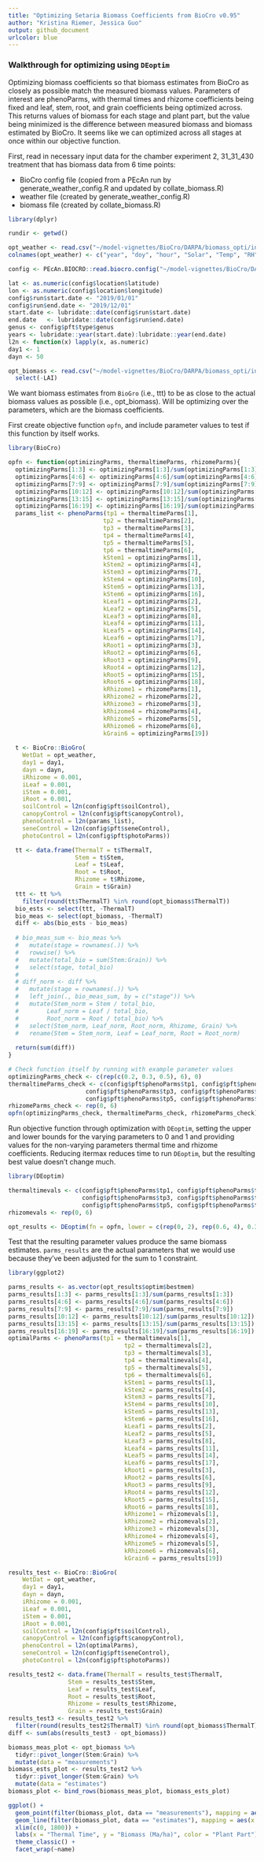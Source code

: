 ```yaml
---
title: "Optimizing Setaria Biomass Coefficients from BioCro v0.95"
author: "Kristina Riemer, Jessica Guo"
output: github_document
urlcolor: blue
---
```


### Walkthrough for optimizing using `DEoptim`

Optimizing biomass coefficients so that biomass estimates from BioCro as closely as possible match the measured biomass values. Parameters of interest are phenoParms, with thermal times and rhizome coefficients being fixed and leaf, stem, root, and grain coefficients being optimized across. This returns values of biomass for each stage and plant part, but the value being minimized is the difference between measured biomass and biomass estimated by BioCro. It seems like we can optimized across all stages at once within our objective function. 

First, read in necessary input data for the chamber experiment 2, 31_31_430 treatment that has biomass data from 6 time points: 

* BioCro config file (copied from a PEcAn run by generate_weather_config.R and updated by collate_biomass.R)
* weather file (created by generate_weather_config.R)
* biomass file (created by collate_biomass.R)

```r
library(dplyr)

rundir <- getwd()

opt_weather <- read.csv("~/model-vignettes/BioCro/DARPA/biomass_opti/inputs/ch_weather.csv")
colnames(opt_weather) <- c("year", "doy", "hour", "Solar", "Temp", "RH", "WS", "precip")

config <- PEcAn.BIOCRO::read.biocro.config("~/model-vignettes/BioCro/DARPA/biomass_opti/inputs/ch_config.xml")

lat <- as.numeric(config$location$latitude)
lon <- as.numeric(config$location$longitude)
config$run$start.date <- "2019/01/01"
config$run$end.date <- "2019/12/01"
start.date <- lubridate::date(config$run$start.date)
end.date   <- lubridate::date(config$run$end.date)
genus <- config$pft$type$genus
years <- lubridate::year(start.date):lubridate::year(end.date)
l2n <- function(x) lapply(x, as.numeric)
day1 <- 1
dayn <- 50

opt_biomass <- read.csv("~/model-vignettes/BioCro/DARPA/biomass_opti/inputs/ch_biomass.csv") %>% 
  select(-LAI)
```

We want biomass estimates from `BioGro` (i.e., ttt) to be as close to the actual biomass values as possible (i.e., opt_biomass). Will be optimizing over the parameters, which are the biomass coefficients. 

First create objective function `opfn`, and include parameter values to test if this function by itself works. 
```r
library(BioCro)

opfn <- function(optimizingParms, thermaltimeParms, rhizomeParms){ 
  optimizingParms[1:3] <- optimizingParms[1:3]/sum(optimizingParms[1:3])
  optimizingParms[4:6] <- optimizingParms[4:6]/sum(optimizingParms[4:6])
  optimizingParms[7:9] <- optimizingParms[7:9]/sum(optimizingParms[7:9])
  optimizingParms[10:12] <- optimizingParms[10:12]/sum(optimizingParms[10:12])
  optimizingParms[13:15] <- optimizingParms[13:15]/sum(optimizingParms[13:15])
  optimizingParms[16:19] <- optimizingParms[16:19]/sum(optimizingParms[16:19])
  params_list <- phenoParms(tp1 = thermaltimeParms[1], 
                           tp2 = thermaltimeParms[2], 
                           tp3 = thermaltimeParms[3], 
                           tp4 = thermaltimeParms[4], 
                           tp5 = thermaltimeParms[5], 
                           tp6 = thermaltimeParms[6], 
                           kStem1 = optimizingParms[1], 
                           kStem2 = optimizingParms[4], 
                           kStem3 = optimizingParms[7], 
                           kStem4 = optimizingParms[10], 
                           kStem5 = optimizingParms[13], 
                           kStem6 = optimizingParms[16], 
                           kLeaf1 = optimizingParms[2], 
                           kLeaf2 = optimizingParms[5], 
                           kLeaf3 = optimizingParms[8], 
                           kLeaf4 = optimizingParms[11], 
                           kLeaf5 = optimizingParms[14], 
                           kLeaf6 = optimizingParms[17], 
                           kRoot1 = optimizingParms[3], 
                           kRoot2 = optimizingParms[6], 
                           kRoot3 = optimizingParms[9], 
                           kRoot4 = optimizingParms[12], 
                           kRoot5 = optimizingParms[15], 
                           kRoot6 = optimizingParms[18], 
                           kRhizome1 = rhizomeParms[1], 
                           kRhizome2 = rhizomeParms[2], 
                           kRhizome3 = rhizomeParms[3], 
                           kRhizome4 = rhizomeParms[4], 
                           kRhizome5 = rhizomeParms[5], 
                           kRhizome6 = rhizomeParms[6], 
                           kGrain6 = optimizingParms[19])
  
  t <- BioCro::BioGro(
    WetDat = opt_weather,
    day1 = day1,
    dayn = dayn,
    iRhizome = 0.001, 
    iLeaf = 0.001, 
    iStem = 0.001, 
    iRoot = 0.001, 
    soilControl = l2n(config$pft$soilControl),
    canopyControl = l2n(config$pft$canopyControl),
    phenoControl = l2n(params_list),
    seneControl = l2n(config$pft$seneControl),
    photoControl = l2n(config$pft$photoParms))

  tt <- data.frame(ThermalT = t$ThermalT, 
                   Stem = t$Stem,
                   Leaf = t$Leaf,
                   Root = t$Root,
                   Rhizome = t$Rhizome,
                   Grain = t$Grain)
  ttt <- tt %>% 
    filter(round(tt$ThermalT) %in% round(opt_biomass$ThermalT))
  bio_ests <- select(ttt, -ThermalT)
  bio_meas <- select(opt_biomass, -ThermalT)
  diff <- abs(bio_ests - bio_meas)
  
  # bio_meas_sum <- bio_meas %>% 
  #   mutate(stage = rownames(.)) %>% 
  #   rowwise() %>% 
  #   mutate(total_bio = sum(Stem:Grain)) %>% 
  #   select(stage, total_bio)
  # 
  # diff_norm <- diff %>% 
  #   mutate(stage = rownames(.)) %>% 
  #   left_join(., bio_meas_sum, by = c("stage")) %>% 
  #   mutate(Stem_norm = Stem / total_bio, 
  #        Leaf_norm = Leaf / total_bio, 
  #        Root_norm = Root / total_bio) %>% 
  #   select(Stem_norm, Leaf_norm, Root_norm, Rhizome, Grain) %>% 
  #   rename(Stem = Stem_norm, Leaf = Leaf_norm, Root = Root_norm)
  
  return(sum(diff))
}

# Check function itself by running with example parameter values
optimizingParms_check <- c(rep(c(0.2, 0.3, 0.5), 6), 0)
thermaltimeParms_check <- c(config$pft$phenoParms$tp1, config$pft$phenoParms$tp2,
                      config$pft$phenoParms$tp3, config$pft$phenoParms$tp4,
                      config$pft$phenoParms$tp5, config$pft$phenoParms$tp6)
rhizomeParms_check <- rep(0, 6)
opfn(optimizingParms_check, thermaltimeParms_check, rhizomeParms_check)
```

Run objective function through optimization with `DEoptim`, setting the upper and lower bounds for the varying parameters to 0 and 1 and providing values for the non-varying parameters thermal time and rhizome coefficients. Reducing itermax reduces time to run `DEoptim`, but the resulting best value doesn't change much. 
```r
library(DEoptim)

thermaltimevals <- c(config$pft$phenoParms$tp1, config$pft$phenoParms$tp2, 
                     config$pft$phenoParms$tp3, config$pft$phenoParms$tp4, 
                     config$pft$phenoParms$tp5, config$pft$phenoParms$tp6)
rhizomevals <- rep(0, 6)

opt_results <- DEoptim(fn = opfn, lower = c(rep(0, 2), rep(0.6, 4), 0.3, 0.1, rep(0, 11)), upper = c(rep(1, 8), rep(0.1, 4), rep(1, 7)), thermaltimeParms = thermaltimevals, rhizomeParms = rhizomevals, control = DEoptim.control(itermax = 20))
```

Test that the resulting parameter values produce the same biomass estimates. `parms_results` are the actual parameters that we would use because they've been adjusted for the sum to 1 constraint. 
```r
library(ggplot2)

parms_results <- as.vector(opt_results$optim$bestmem)
parms_results[1:3] <- parms_results[1:3]/sum(parms_results[1:3])
parms_results[4:6] <- parms_results[4:6]/sum(parms_results[4:6])
parms_results[7:9] <- parms_results[7:9]/sum(parms_results[7:9])
parms_results[10:12] <- parms_results[10:12]/sum(parms_results[10:12])
parms_results[13:15] <- parms_results[13:15]/sum(parms_results[13:15])
parms_results[16:19] <- parms_results[16:19]/sum(parms_results[16:19])
optimalParms <- phenoParms(tp1 = thermaltimevals[1], 
                                 tp2 = thermaltimevals[2], 
                                 tp3 = thermaltimevals[3], 
                                 tp4 = thermaltimevals[4], 
                                 tp5 = thermaltimevals[5], 
                                 tp6 = thermaltimevals[6], 
                                 kStem1 = parms_results[1], 
                                 kStem2 = parms_results[4], 
                                 kStem3 = parms_results[7], 
                                 kStem4 = parms_results[10], 
                                 kStem5 = parms_results[13], 
                                 kStem6 = parms_results[16], 
                                 kLeaf1 = parms_results[2], 
                                 kLeaf2 = parms_results[5], 
                                 kLeaf3 = parms_results[8], 
                                 kLeaf4 = parms_results[11], 
                                 kLeaf5 = parms_results[14], 
                                 kLeaf6 = parms_results[17], 
                                 kRoot1 = parms_results[3], 
                                 kRoot2 = parms_results[6], 
                                 kRoot3 = parms_results[9], 
                                 kRoot4 = parms_results[12], 
                                 kRoot5 = parms_results[15], 
                                 kRoot6 = parms_results[18], 
                                 kRhizome1 = rhizomevals[1], 
                                 kRhizome2 = rhizomevals[2], 
                                 kRhizome3 = rhizomevals[3], 
                                 kRhizome4 = rhizomevals[4], 
                                 kRhizome5 = rhizomevals[5], 
                                 kRhizome6 = rhizomevals[6], 
                                 kGrain6 = parms_results[19])

results_test <- BioCro::BioGro(
    WetDat = opt_weather,
    day1 = day1,
    dayn = dayn,
    iRhizome = 0.001, 
    iLeaf = 0.001, 
    iStem = 0.001, 
    iRoot = 0.001, 
    soilControl = l2n(config$pft$soilControl),
    canopyControl = l2n(config$pft$canopyControl),
    phenoControl = l2n(optimalParms),
    seneControl = l2n(config$pft$seneControl),
    photoControl = l2n(config$pft$photoParms))

results_test2 <- data.frame(ThermalT = results_test$ThermalT, 
                 Stem = results_test$Stem,
                 Leaf = results_test$Leaf,
                 Root = results_test$Root,
                 Rhizome = results_test$Rhizome,
                 Grain = results_test$Grain)
results_test3 <- results_test2 %>% 
  filter(round(results_test2$ThermalT) %in% round(opt_biomass$ThermalT))
diff <- sum(abs(results_test3 - opt_biomass))

biomass_meas_plot <- opt_biomass %>% 
  tidyr::pivot_longer(Stem:Grain) %>% 
  mutate(data = "measurements")
biomass_ests_plot <- results_test2 %>% 
  tidyr::pivot_longer(Stem:Grain) %>% 
  mutate(data = "estimates")
biomass_plot <- bind_rows(biomass_meas_plot, biomass_ests_plot)

ggplot() +
  geom_point(filter(biomass_plot, data == "measurements"), mapping = aes(x = ThermalT, y = value, color = name)) +
  geom_line(filter(biomass_plot, data == "estimates"), mapping = aes(x = ThermalT, y = value, color = name)) +
  xlim(c(0, 1800)) +
  labs(x = "Thermal Time", y = "Biomass (Ma/ha)", color = "Plant Part") +
  theme_classic() +
  facet_wrap(~name)
```
